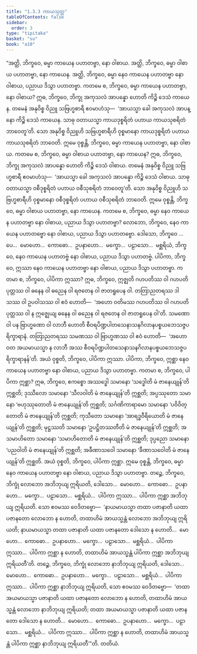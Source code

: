 ```yaml
---
title: "1.3.3 ကာယသုတ္တ"
tableOfContents: false
sidebar:
  order: 3
type: "tipitaka"
basket: "su"
book: "a10"
---
```



<DynamicBreadcrumb />

<Division number="23" book="a10" e="ch" v="17" p="287">

<Paragraph number="164" book="a10">
“အတ္ထိ, ဘိက္ခဝေ, ဓမ္မာ ကာယေန ပဟာတဗ္ဗာ, နော ဝါစာယ. အတ္ထိ, ဘိက္ခဝေ, ဓမ္မာ ဝါစာယ ပဟာတဗ္ဗာ, နော ကာယေန. အတ္ထိ, ဘိက္ခဝေ, ဓမ္မာ နေဝ ကာယေန ပဟာတဗ္ဗာ နော ဝါစာယ, ပညာယ ဒိသွာ ပဟာတဗ္ဗာ.
</Paragraph>

<Paragraph number="165" book="a10">
ကတမေ စ, ဘိက္ခဝေ, ဓမ္မာ ကာယေန ပဟာတဗ္ဗာ, နော ဝါစာယ? ဣဓ, ဘိက္ခဝေ, ဘိက္ခု အကုသလံ အာပန္နော ဟောတိ ကိဉ္စိ ဒေသံ ကာယေန. တမေနံ အနုဝိစ္စ ဝိညူ သဗြဟ္မစာရီ ဧဝမာဟံသု—  ‘အာယသ္မာ ခေါ အကုသလံ အာပန္နော ကိဉ္စိ ဒေသံ ကာယေန. သာဓု ဝတာယသ္မာ ကာယဒုစ္စရိတံ ပဟာယ ကာယသုစရိတံ ဘာဝေတူ’တိ. သော အနုဝိစ္စ ဝိညူဟိ သဗြဟ္မစာရီဟိ ဝုစ္စမာနော ကာယဒုစ္စရိတံ ပဟာယ ကာယသုစရိတံ ဘာဝေတိ. ဣမေ ဝုစ္စန္တိ, ဘိက္ခဝေ, ဓမ္မာ ကာယေန ပဟာတဗ္ဗာ, နော ဝါစာယ.
</Paragraph>

<Paragraph number="166" book="a10">
ကတမေ စ, ဘိက္ခဝေ, ဓမ္မာ ဝါစာယ ပဟာတဗ္ဗာ, နော ကာယေန? ဣဓ, ဘိက္ခဝေ, ဘိက္ခု အကုသလံ အာပန္နော ဟောတိ ကိဉ္စိ ဒေသံ ဝါစာယ. တမေနံ အနုဝိစ္စ ဝိညူ သဗြဟ္မစာရီ ဧဝမာဟံသု—  ‘အာယသ္မာ ခေါ အကုသလံ အာပန္နော ကိဉ္စိ ဒေသံ ဝါစာယ. သာဓု ဝတာယသ္မာ ဝစီဒုစ္စရိတံ ပဟာယ ဝစီသုစရိတံ ဘာဝေတူ’တိ. သော အနုဝိစ္စ ဝိညူဟိ သဗြဟ္မစာရီဟိ ဝုစ္စမာနော ဝစီဒုစ္စရိတံ ပဟာယ ဝစီသုစရိတံ ဘာဝေတိ. ဣမေ ဝုစ္စန္တိ, ဘိက္ခဝေ, ဓမ္မာ ဝါစာယ ပဟာတဗ္ဗာ, နော ကာယေန.
</Paragraph>

<Paragraph number="167" book="a10">
ကတမေ စ, ဘိက္ခဝေ, ဓမ္မာ နေဝ ကာယေန ပဟာတဗ္ဗာ နော ဝါစာယ, ပညာယ ဒိသွာ ပဟာတဗ္ဗာ? လောဘော, ဘိက္ခဝေ, နေဝ ကာယေန ပဟာတဗ္ဗော နော ဝါစာယ, ပညာယ ဒိသွာ ပဟာတဗ္ဗော. ဒေါသော, ဘိက္ခဝေ …ပေ…  မောဟော…  ကောဓော…  ဥပနာဟော…  မက္ခော…  ပဠာသော…  မစ္ဆရိယံ, ဘိက္ခဝေ, နေဝ ကာယေန ပဟာတဗ္ဗံ နော ဝါစာယ, ပညာယ ဒိသွာ ပဟာတဗ္ဗံ.
</Paragraph>

<Paragraph number="168" book="a10">
ပါပိကာ, ဘိက္ခဝေ, ဣဿာ နေဝ ကာယေန ပဟာတဗ္ဗာ နော ဝါစာယ, ပညာယ ဒိသွာ ပဟာတဗ္ဗာ. ကတမာ စ, ဘိက္ခဝေ, ပါပိကာ ဣဿာ? ဣဓ, ဘိက္ခဝေ, ဣဇ္ဈတိ ဂဟပတိဿ ဝါ ဂဟပတိပုတ္တဿ ဝါ ဓနေန ဝါ ဓညေန ဝါ ရဇတေန ဝါ ဇာတရူပေန ဝါ. တတြာညတရဿ ဒါသဿ ဝါ ဥပဝါသဿ ဝါ ဧဝံ ဟောတိ—  ‘အဟော ဝတိမဿ ဂဟပတိဿ ဝါ ဂဟပတိပုတ္တဿ ဝါ န ဣဇ္ဈေယျ ဓနေန ဝါ ဓညေန ဝါ ရဇတေန ဝါ ဇာတရူပေန ဝါ’တိ. သမဏော ဝါ ပန ဗြာဟ္မဏော ဝါ လာဘီ ဟောတိ စီဝရပိဏ္ဍပါတသေနာသနဂိလာနပစ္စယဘေသဇ္ဇပရိက္ခာရာနံ. တတြာညတရဿ သမဏဿ ဝါ ဗြာဟ္မဏဿ ဝါ ဧဝံ ဟောတိ—  ‘အဟော ဝတ အယမာယသ္မာ န လာဘီ အဿ စီဝရပိဏ္ဍပါတသေနာသနဂိလာနပစ္စယဘေသဇ္ဇပရိက္ခာရာနန်’တိ. အယံ ဝုစ္စတိ, ဘိက္ခဝေ, ပါပိကာ ဣဿာ.
</Paragraph>

<Paragraph number="169" book="a10">
ပါပိကာ, ဘိက္ခဝေ, ဣစ္ဆာ နေဝ ကာယေန ပဟာတဗ္ဗာ နော ဝါစာယ, ပညာယ ဒိသွာ ပဟာတဗ္ဗာ. ကတမာ စ, ဘိက္ခဝေ, ပါပိကာ ဣစ္ဆာ? ဣဓ, ဘိက္ခဝေ, ဧကစ္စော အဿဒ္ဓေါ သမာနော ‘သဒ္ဓေါတိ မံ ဇာနေယျုန်’တိ ဣစ္ဆတိ; ဒုဿီလော သမာနော ‘သီလဝါတိ မံ ဇာနေယျုန်’တိ ဣစ္ဆတိ; အပ္ပဿုတော သမာနော ‘ဗဟုဿုတောတိ မံ ဇာနေယျုန်’တိ ဣစ္ဆတိ; သင်္ဂဏိကာရာမော သမာနော ‘ပဝိဝိတ္တောတိ မံ ဇာနေယျုန်’တိ ဣစ္ဆတိ; ကုသီတော သမာနော ‘အာရဒ္ဓဝီရိယောတိ မံ ဇာနေယျုန်’တိ ဣစ္ဆတိ; မုဋ္ဌဿတိ သမာနော ‘ဥပဋ္ဌိတဿတီတိ မံ ဇာနေယျုန်’တိ ဣစ္ဆတိ; အသမာဟိတော သမာနော ‘သမာဟိတောတိ မံ ဇာနေယျုန်’တိ ဣစ္ဆတိ; ဒုပ္ပညော သမာနော ‘ပညဝါတိ မံ ဇာနေယျုန်’တိ ဣစ္ဆတိ; အခီဏာသဝေါ သမာနော ‘ခီဏာသဝေါတိ မံ ဇာနေယျုန်’တိ ဣစ္ဆတိ. အယံ ဝုစ္စတိ, ဘိက္ခဝေ, ပါပိကာ ဣစ္ဆာ. ဣမေ ဝုစ္စန္တိ, ဘိက္ခဝေ, ဓမ္မာ နေဝ ကာယေန ပဟာတဗ္ဗာ နော ဝါစာယ, ပညာယ ဒိသွာ ပဟာတဗ္ဗာ.
</Paragraph>

<Paragraph number="170" book="a10">
တဉ္စေ, ဘိက္ခဝေ, ဘိက္ခုံ လောဘော အဘိဘုယျ ဣရိယတိ, ဒေါသော…  မောဟော…  ကောဓော…  ဥပနာဟော…  မက္ခော…  ပဠာသော…  မစ္ဆရိယံ…  ပါပိကာ ဣဿာ…  ပါပိကာ ဣစ္ဆာ အဘိဘုယျ ဣရိယတိ. သော ဧဝမဿ ဝေဒိတဗ္ဗော—  ‘နာယမာယသ္မာ တထာ ပဇာနာတိ ယထာ ပဇာနတော လောဘော န ဟောတိ, တထာဟိမံ အာယသ္မန္တံ လောဘော အဘိဘုယျ ဣရိယတိ; နာယမာယသ္မာ တထာ ပဇာနာတိ ယထာ ပဇာနတော ဒေါသော န ဟောတိ…  မောဟော…  ကောဓော…  ဥပနာဟော…  မက္ခော…  ပဠာသော…  မစ္ဆရိယံ…  ပါပိကာ ဣဿာ…  ပါပိကာ ဣစ္ဆာ န ဟောတိ, တထာဟိမံ အာယသ္မန္တံ ပါပိကာ ဣစ္ဆာ အဘိဘုယျ ဣရိယတီ’တိ.
</Paragraph>

<Paragraph number="171" book="a10">
တဉ္စေ, ဘိက္ခဝေ, ဘိက္ခုံ လောဘော နာဘိဘုယျ ဣရိယတိ, ဒေါသော…  မောဟော…  ကောဓော…  ဥပနာဟော…  မက္ခော…  ပဠာသော…  မစ္ဆရိယံ…  ပါပိကာ ဣဿာ…  ပါပိကာ ဣစ္ဆာ နာဘိဘုယျ ဣရိယတိ, သော ဧဝမဿ ဝေဒိတဗ္ဗော—  ‘တထာ အယမာယသ္မာ ပဇာနာတိ ယထာ ပဇာနတော လောဘော န ဟောတိ, တထာဟိမံ အာယသ္မန္တံ လောဘော နာဘိဘုယျ ဣရိယတိ; တထာ အယမာယသ္မာ ပဇာနာတိ ယထာ ပဇာနတော ဒေါသော န ဟောတိ…  မောဟော…  ကောဓော…  ဥပနာဟော…  မက္ခော…  ပဠာသော…  မစ္ဆရိယံ…  ပါပိကာ ဣဿာ…  ပါပိကာ ဣစ္ဆာ န ဟောတိ, တထာဟိမံ အာယသ္မန္တံ ပါပိကာ ဣစ္ဆာ နာဘိဘုယျ ဣရိယတီ’”တိ.

</Paragraph>
</Division>

<Paragraph number="172" type="center" book="a10">
တတိယံ.
</Paragraph>